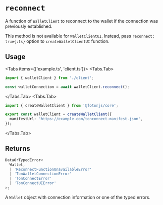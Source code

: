 
# `reconnect`

A function of `WalletClient` to reconnect to the wallet if the connection was previously established.

This method is not available for `WalletClientUI`. Instead, pass `reconnect: true{:ts}` option to `createWalletClientUI` function.

## Usage

<Tabs items={['example.ts', 'client.ts']}>
<Tabs.Tab>
```ts
import { walletClient } from './client';

const walletConnection = await walletClient.reconnect();
```
</Tabs.Tab>
<Tabs.Tab>
```ts
import { createWalletClient } from '@fotonjs/core';

export const walletClient = createWalletClient({
  manifestUrl: 'https://example.com/tonconnect-manifest.json',
});
```
</Tabs.Tab>
</Tabs>

## Returns

```ts
DataOrTypedError<
  Wallet,
  | 'ReconnectFunctionUnavailableError'
  | 'TonWalletConnectionError'
  | 'TonConnectError'
  | 'TonConnectUIError'
>;
 ```

A `Wallet` object with connection information or one of the typed errors.
